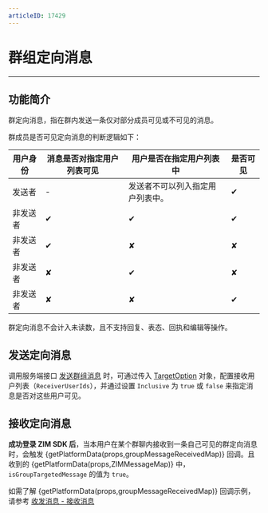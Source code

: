 ```yaml
---
articleID: 17429
---
```



# 群组定向消息

- - -

## 功能简介

群定向消息，指在群内发送一条仅对部分成员可见或不可见的消息。

群成员是否可见定向消息的判断逻辑如下：

| 用户身份 | 消息是否对指定用户列表可见 | 用户是否在指定用户列表中    | 是否可见 |
| ---- | ------------- | --------------- | ---- |
| 发送者  | -             | 发送者不可以列入指定用户列表中。 | ✔    |
| 非发送者 | ✔             | ✔               | ✔    |
| 非发送者 | ✔             | ✘               | ✘    |
| 非发送者 | ✘             | ✔               | ✘    |
| 非发送者 | ✘             | ✘               | ✔    |


<Note title="注意">
群定向消息不会计入未读数，且不支持回复、表态、回执和编辑等操作。
</Note>

## 发送定向消息

调用服务端接口 [发送群组消息](/zim-server/messaging/send-group-messages) 时，可通过传入 [TargetOption](/zim-server/messaging/send-group-messages#targetoption) 对象，配置接收用户列表（`ReceiverUserIds`），并通过设置 `Inclusive` 为 `true` 或 `false` 来指定消息是否对这些用户可见。

## 接收定向消息

**成功登录 ZIM SDK 后**，当本用户在某个群聊内接收到一条自己可见的群定向消息时，会触发 {getPlatformData(props,groupMessageReceivedMap)} 回调。且收到的 {getPlatformData(props,ZIMMessageMap)} 中，<code>isGroupTargetedMessage</code> 的值为 <code>true</code>。

如需了解 {getPlatformData(props,groupMessageReceivedMap)} 回调示例，请参考 [收发消息 - 接收消息](./Send%20and%20receive%20messages.mdx#接收消息)

